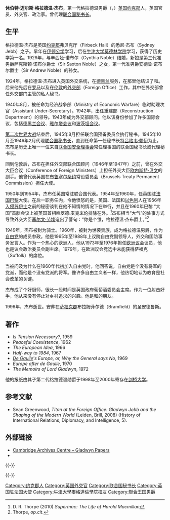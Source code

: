 {{Infobox Secretary-General 
| honorific-prefix = 
| name= 格拉德温·杰布
| honorific-suffix = {{postnominals|country=GBR|size=100%|GCMG|GCVO|CB|PC}}
| birthname=休伯特·迈尔斯·格拉德温·杰布
| nationality={{UK}}
| image = Sr. Gladwyn Jebb.jpg
| order= [[File:Emblem_of_the_United_Nations.svg|22px]] [[联合国秘书长|联合国秘书长]] <br /> {{small|代理}} 
| term_start=1945年10月24日
| term_end=1946年2月2日
| predecessor=新职位
| successor=[[特吕格韦·赖伊|特吕格韦·赖伊]]
| birth_date={{birth date|1900|4|25|df=y}}
| birth_place={{UK}}[[約克郡|約克郡]]{{link-en|費爾貝克|Firbeck}}
| death_date={{death date and age|1996|10|24|1900|4|25|df=y}}
| death_place={{UK}}[[萨福克郡|萨福克郡]]{{link-en|黑爾斯沃思|Halesworth}}
| spouse=辛西娅·杰布（Cynthia Jebb）
| party=自由党
| vicepresident=
| religion=[[英国国教会|英国国教会]]
}}
'''休伯特·迈尔斯·格拉德温·杰布'''，第一代格拉德温男爵（{{lang|en|Hubert Miles Gladwyn Jebb, 1st Baron Gladwyn}}，{{bd|1900年|4月25日|1996年|10月24日}}）[[英国|英国]][[约克郡|约克郡]]人，英国官员、外交官、政治家。曾代理[[联合国秘书长|联合国秘书长]]。

==生平==
格拉德温·杰布是英国[[约克郡|约克郡]]弗贝克厅（Firbeck Hall）的悉尼·杰布（Sydney Jebb）之子。早年在[[伊顿公学|伊顿公学]]学习，后在[[牛津大学莫德林学院|牛津大学莫德林学院]]学习，获得了历史学第一名。1929年，与辛西娅·诺布尔（Cynthia Noble）结婚，新娘是第三代准男爵萨克斯顿·诺布尔爵士（Sir Saxton Noble）之女，第一代准男爵安德鲁·诺布尔爵士（Sir Andrew Noble）的孙女。

1924年，格拉德温·杰布进入英国外交系统，在[[德黑兰|德黑兰]]服务，在那里他结识了{{link-en|哈罗德·尼科尔森|Harold Nicolson|哈罗德·尼科尔森}}和{{link-en|维塔·萨克维尔-韦斯特|Vita Sackville-West|维塔·萨克维尔-韦斯特}}。后来他先后在[[罗马|罗马]]以及在[[伦敦|伦敦]]的[[外交及联邦事务部|外交部]]（Foreign Office）工作，其中在外交部曾任外交部门主管的私人秘书。

1940年8月，被任命为经济战争部（Ministry of Economic Warfare）临时助理次官（Assistant Under-Secretary）。1942年，出任重建部（Reconstruction Department）的领导。1943年成为外交部顾问。他以该身份参加了许多国际会议，包括[[德黑兰会议|德黑兰会议]]、[[雅尔塔会议|雅尔塔会议]]和[[波茨坦会议|波茨坦会议]]。

[[第二次世界大战|第二次世界大战]]结束后，1945年8月担任联合国预备委员会执行秘书。1945年10月至1946年2月代理[[联合国秘书长|联合国秘书长]]，直到任命第一任秘书长[[特吕格韦·赖伊|特吕格韦·赖伊]]为止。杰布是历史上唯一一位来自[[联合国安全理事会|联合国安全理事会]]常任理事国的联合国秘书长或代理秘书长。

回到伦敦后，杰布在担任外交部联合国顾问（1946年至1947年）之前，曾在外交大臣会议（Conference of Foreign Ministers）上担任外交大臣[[欧内斯特·贝文|欧内斯特·贝文]]的副手。他曾代表英国在[[布鲁塞尔条约_(1948年)|布鲁塞尔条约]]常设委员会（Brussels Treaty Permanent Commission）担任大使。

1950年到1954年，杰布任英国常驻联合国代表。1954年至1960年，任英国驻[[法国|法国]][[巴黎|巴黎]]大使。在后一职务任内，令他愤怒的是，英国、法国和[[以色列|以色列]]人在1956年[[苏伊士运河危机|入侵苏伊士]]之前的秘密谈判在他不知情的情况下在{{link-en|塞夫尔协议|Protocol of Sèvres|塞夫尔}}举行，并且在1960年巴黎 “大国”首脑会议上被英国首相[[哈罗德·麦克米伦|哈罗德·麦克米伦]]排除在外。<ref>D. R. Thorpe (2010) ''Supermac: The Life of Harold Macmillan''</ref>杰布相当“大气”的处事方式导致外交大臣[[塞尔文·劳埃|塞尔文·劳埃]]造出了警句：“你是个雏，格拉德温·杰布爵士。”<ref>Thorpe, ''op.cit''.</ref>

1949年，杰布被封为骑士。1960年，被封为世袭贵族，成为格拉德温男爵，作为[[自由党_(英国)|自由党]]的成员参政。他是1965年至1988年上议院自由党副领导人，外交和国防事务发言人。作为一个热心的欧洲人，他从1973年至1976年担任[[欧洲议会|欧洲议会]]议员，他也是议会政治委员会副主席。1979年，在欧洲议会竞选中未能获得萨福克（Suffolk）的席位。

当被问及为什么在1960年代初加入自由党时，他回答说，自由党是个没有将军的党派，而他是个没有党派的将军。像许多自由主义者一样，他热切地认为教育是社会改革的关键。

杰布成了个好厨师，很长一段时间是英国政府葡萄酒委员会主席。作为一位射击好手，他从来没有停止对乡村追求的兴趣。他是{{link-en|西里尔·康诺利|Cyril Connolly|西里尔·康诺利}}和{{link-en|南希·米特福德|Nancy Mitford|南希·米特福德}}的朋友。

1996年，杰布逝世。安葬在[[萨福克郡|萨福克郡]]布拉姆菲尔德（Bramfield）的圣安德鲁斯。

==著作==
* ''Is Tension Necessary?'', 1959
* ''Peaceful Coexistence'', 1962
* ''The European Idea'', 1966
* ''Half-way to 1984'', 1967
* ''[[夏爾·戴高樂|De Gaulle]]'s Europe, or, Why the General says No'', 1969
* ''Europe after de Gaulle'', 1970
* ''The Memoirs of Lord Gladwyn'', 1972

他的报纸由其子第二代格拉德温勋爵于1998年至2000年寄存在[[剑桥大学|剑桥大学]]{{link-en|丘吉尔档案中心|Churchill Archives Centre|丘吉尔档案中心}}。

==参考文献==
{{reflist}}
* Sean Greenwood, ''Titan at the Foreign Office: Gladwyn Jebb and the Shaping of the Modern World'' (Leiden, Brill, 2008) (History of International Relations, Diplomacy, and Intelligence, 5).

== 外部链接==
* [http://janus.lib.cam.ac.uk/db/node.xsp?id=EAD%2FGBR%2F0014%2FGLAD Cambridge Archives Centre – Gladwyn Papers] {{Wayback|url=http://janus.lib.cam.ac.uk/db/node.xsp?id=EAD%2FGBR%2F0014%2FGLAD |date=20130708181809 }}
* {{Internet Archive film clip|id=gov.archives.arc.95832|description="Longines Chronoscope with Sir Gladwyn Jebb"}}

{{-}}
{{start box}}
{{s-intgov|un}}
{{s-new|reason=[[联合国|联合国]]成立后首任，之前类似头衔<small><br />[[File:Symbol_of_the_League_of_Nations_(simple).svg|16px]][[国际联盟|国联]]秘书长{{le|肖恩·莱斯特|Seán Lester}} ({{flagicon|Ireland}})</small>}}
{{s-title|[[File:Emblem_of_the_United_Nations.svg|22px]] [[联合国秘书长|联合国秘书长]]（代理）|1945年10月－1946年2月}}
{{s-after|[[特吕格韦·赖伊|特吕格韦·赖伊]] ({{flagicon|Norway}}) }}
{{end box}}

{{-}}
{{联合国}}
{{国际联盟及联合国秘书长}}
{{Authority control}}
{{DEFAULTSORT:Jebb}}
[[Category:约克郡人|Category:约克郡人]]
[[Category:英国外交官|Category:英国外交官]]
[[Category:联合国秘书长|Category:联合国秘书长]]
[[Category:英国驻法国大使|Category:英国驻法国大使]]
[[Category:牛津大學麥格達倫學院校友|Category:牛津大學麥格達倫學院校友]]
[[Category:聯合王国男爵|Category:聯合王国男爵]]